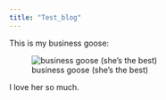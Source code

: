 ```yaml
---
title: "Test_blog"
---
```


This is my business goose:

![business goose (she's the best)](images/business_goose.jpg)

I love her so much.

